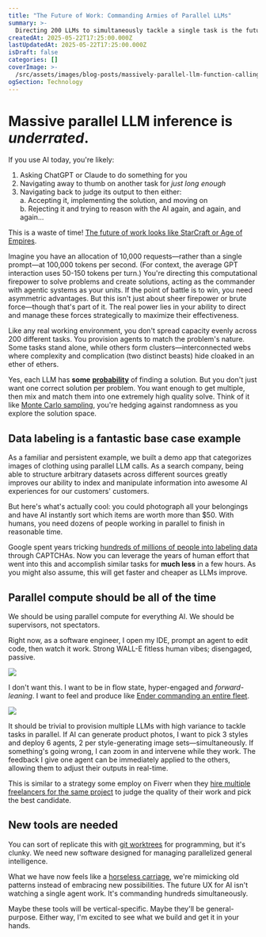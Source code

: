 ```yaml
---
title: "The Future of Work: Commanding Armies of Parallel LLMs"
summary: >-
  Directing 200 LLMs to simultaneously tackle a single task is the future of work.
createdAt: 2025-05-22T17:25:00.000Z
lastUpdatedAt: 2025-05-22T17:25:00.000Z
isDraft: false
categories: []
coverImage: >-
  /src/assets/images/blog-posts/massively-parallel-llm-function-calling-is-underrated/coverImage.webp
ogSection: Technology
---
```



# Massive parallel LLM inference is _underrated_.

If you use AI today, you're likely:

1. Asking ChatGPT or Claude to do something for you
2. Navigating away to thumb on another task for _just long enough_
3. Navigating back to judge its output to then either:  
   a. Accepting it, implementing the solution, and moving on  
   b. Rejecting it and trying to reason with the AI again, and again, and again...

This is a waste of time! [The future of work looks like StarCraft or Age of Empires](https://x.com/willdepue/status/1923413964240666876).

Imagine you have an allocation of 10,000 requests—rather than a single prompt—at 100,000 tokens per second. (For context, the average GPT interaction uses 50-150 tokens per turn.) You're directing this computational firepower to solve problems and create solutions, acting as the commander with agentic systems as your units. If the point of battle is to win, you need asymmetric advantages. But this isn't just about sheer firepower or brute force—though that's part of it. The real power lies in your ability to direct and manage these forces strategically to maximize their effectiveness.

Like any real working environment, you don't spread capacity evenly across 200 different tasks. You provision agents to match the problem's nature. Some tasks stand alone, while others form clusters—interconnected webs where complexity and complication (two distinct beasts) hide cloaked in an ether of ethers.

Yes, each LLM has **some** [**probability**](https://trieve.b-cdn.net/nassim.jpeg) of finding a solution. But you don't just want one correct solution per problem. You want enough to get multiple, then mix and match them into one extremely high quality solve. Think of it like [Monte Carlo sampling](https://en.wikipedia.org/wiki/Monte_Carlo_method), you're hedging against randomness as you explore the solution space.

## Data labeling is a fantastic base case example

As a familiar and persistent example, we built a demo app that categorizes images of clothing using parallel LLM calls. As a search company, being able to structure arbitrary datasets across different sources greatly improves our ability to index and manipulate information into awesome AI experiences for our customers' customers.

But here's what's actually cool: you could photograph all your belongings and have AI instantly sort which items are worth more than $50. With humans, you need dozens of people working in parallel to finish in reasonable time.

Google spent years tricking [hundreds of millions of people into labeling data](https://prosopo.io/blog/why-am-i-clicking-traffic-lights/#contribution-to-ai-training) through CAPTCHAs. Now you can leverage the years of human effort that went into this and accomplish similar tasks for **much less** in a few hours. As you might also assume, this will get faster and cheaper as LLMs improve.

<ParallelClothesLabeling client:load />

## Parallel compute should be all of the time

We should be using parallel compute for everything AI. We should be supervisors, not spectators.

Right now, as a software engineer, I open my IDE, prompt an agent to edit code, then watch it work. Strong WALL-E fitless human vibes; disengaged, passive.&#x20;

![](https://trieve.b-cdn.net/walle-fitless.jpg)

I don't want this. I want to be in flow state, hyper-engaged and _forward-leaning_. I want to feel and produce like [Ender commanding an entire fleet](https://youtu.be/Ht12otHMX_Q?si=M0FI0pHFxaPI1lLt&t=280).

![](/src/assets/images/blog-posts/massively-parallel-llm-function-calling-is-underrated/image.png)

It should be trivial to provision multiple LLMs with high variance to tackle tasks in parallel. If AI can generate product photos, I want to pick 3 styles and deploy 6 agents, 2 per style-generating image sets—simultaneously. If something's going wrong, I can zoom in and intervene while they work. The feedback I give one agent can be immediately applied to the others, allowing them to adjust their outputs in real-time.

This is similar to a strategy some employ on Fiverr when they [hire multiple freelancers for the same project](https://www.reddit.com/r/Fiverr/comments/1du7597/discussion_is_it_wrong_to_hire_two_people_on/) to judge the quality of their work and pick the best candidate.

## New tools are needed

You can sort of replicate this with [git worktrees](https://sufiyanyasa.com/blog/how-to-use-git-worktree/) for programming, but it's clunky. We need new software designed for managing parallelized general intelligence.

What we have now feels like a [horseless carriage](https://koomen.dev/essays/horseless-carriages/), we're mimicking old patterns instead of embracing new possibilities. The future UX for AI isn't watching a single agent work. It's commanding hundreds simultaneously.

Maybe these tools will be vertical-specific. Maybe they'll be general-purpose. Either way, I'm excited to see what we build and get it in your hands.
